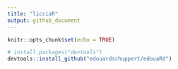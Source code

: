 ```yaml
---
title: "licciaR"
output: github_document
---
```


```r
knitr::opts_chunk$set(echo = TRUE)
```

``` r
# install.packages("devtools")
devtools::install_github("edouardschuppert/edouaRd")
```

